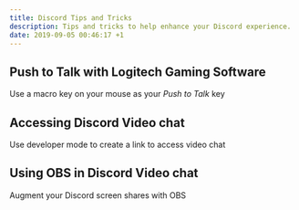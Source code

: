 ```yaml
---
title: Discord Tips and Tricks
description: Tips and tricks to help enhance your Discord experience.
date: 2019-09-05 00:46:17 +1
---
```


## Push to Talk with Logitech Gaming Software
<Link to="/docs/discord/logitech-push-to-talk">Use a macro key on your mouse as your <i>Push to Talk</i> key</Link>

## Accessing Discord Video chat
<Link to="/docs/discord/accessing-video-chat">Use developer mode to create a link to access video chat</Link>

## Using OBS in Discord Video chat
<Link to="/docs/discord/obs-for-video-chat">Augment your Discord screen shares with OBS</Link>
